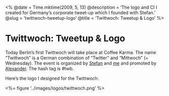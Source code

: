 <%
  @date = Time.mktime(2009, 5, 13)
  @description = 'The logo and CI I created for Germany’s corporate tweet-up which I founded with Stefan.'
  @slug = 'twittwoch-tweetup-logo'
  @title = 'Twittwoch: Tweetup & Logo'
%>

Twittwoch: Tweetup & Logo
=========================

Today Berlin’s first Twittwoch will take place at Coffee Karma. The name “Twittwoch” is a German combination of  “Twitter” and “Mittwoch” (= Wednesday). The event is organized by [Stefan](http://twitter.com/StefanW) and [me](http://twitter.com/Hagenburger) and promoted by [Alexander](http://twitter.com/DStartups). The hash tag is #twb. 

Here’s the logo I designed for the Twittwoch:

<%= figure '../images/logos/twittwoch.png' %>
